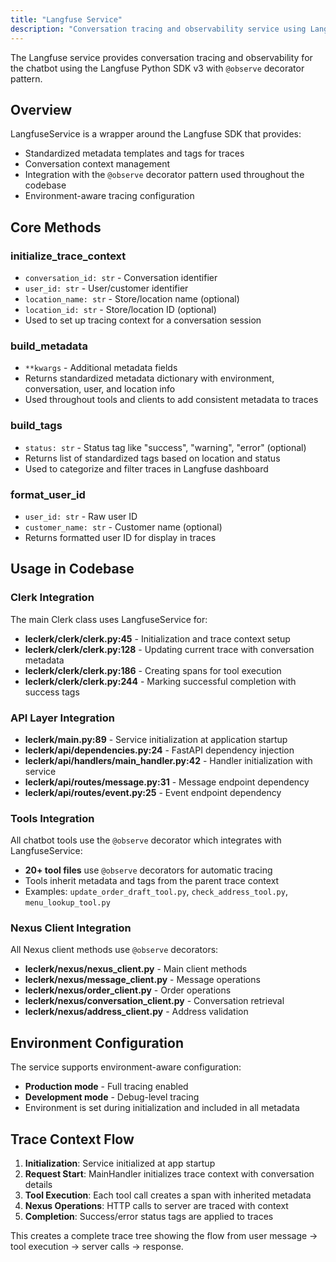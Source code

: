 ```yaml
---
title: "Langfuse Service"
description: "Conversation tracing and observability service using Langfuse SDK"
---
```


The Langfuse service provides conversation tracing and observability for the chatbot using the Langfuse Python SDK v3 with `@observe` decorator pattern.

## Overview

LangfuseService is a wrapper around the Langfuse SDK that provides:
- Standardized metadata templates and tags for traces
- Conversation context management
- Integration with the `@observe` decorator pattern used throughout the codebase
- Environment-aware tracing configuration

## Core Methods

### initialize_trace_context
- `conversation_id: str` - Conversation identifier
- `user_id: str` - User/customer identifier  
- `location_name: str` - Store/location name (optional)
- `location_id: str` - Store/location ID (optional)
- Used to set up tracing context for a conversation session

### build_metadata
- `**kwargs` - Additional metadata fields
- Returns standardized metadata dictionary with environment, conversation, user, and location info
- Used throughout tools and clients to add consistent metadata to traces

### build_tags
- `status: str` - Status tag like "success", "warning", "error" (optional)
- Returns list of standardized tags based on location and status
- Used to categorize and filter traces in Langfuse dashboard

### format_user_id
- `user_id: str` - Raw user ID
- `customer_name: str` - Customer name (optional)
- Returns formatted user ID for display in traces

## Usage in Codebase

### Clerk Integration
The main Clerk class uses LangfuseService for:
- **leclerk/clerk/clerk.py:45** - Initialization and trace context setup
- **leclerk/clerk/clerk.py:128** - Updating current trace with conversation metadata
- **leclerk/clerk/clerk.py:186** - Creating spans for tool execution
- **leclerk/clerk/clerk.py:244** - Marking successful completion with success tags

### API Layer Integration
- **leclerk/main.py:89** - Service initialization at application startup
- **leclerk/api/dependencies.py:24** - FastAPI dependency injection
- **leclerk/api/handlers/main_handler.py:42** - Handler initialization with service
- **leclerk/api/routes/message.py:31** - Message endpoint dependency
- **leclerk/api/routes/event.py:25** - Event endpoint dependency

### Tools Integration
All chatbot tools use the `@observe` decorator which integrates with LangfuseService:
- **20+ tool files** use `@observe` decorators for automatic tracing
- Tools inherit metadata and tags from the parent trace context
- Examples: `update_order_draft_tool.py`, `check_address_tool.py`, `menu_lookup_tool.py`

### Nexus Client Integration
All Nexus client methods use `@observe` decorators:
- **leclerk/nexus/nexus_client.py** - Main client methods
- **leclerk/nexus/message_client.py** - Message operations
- **leclerk/nexus/order_client.py** - Order operations
- **leclerk/nexus/conversation_client.py** - Conversation retrieval
- **leclerk/nexus/address_client.py** - Address validation

## Environment Configuration

The service supports environment-aware configuration:
- **Production mode** - Full tracing enabled
- **Development mode** - Debug-level tracing
- Environment is set during initialization and included in all metadata

## Trace Context Flow

1. **Initialization**: Service initialized at app startup
2. **Request Start**: MainHandler initializes trace context with conversation details
3. **Tool Execution**: Each tool call creates a span with inherited metadata
4. **Nexus Operations**: HTTP calls to server are traced with context
5. **Completion**: Success/error status tags are applied to traces

This creates a complete trace tree showing the flow from user message → tool execution → server calls → response.